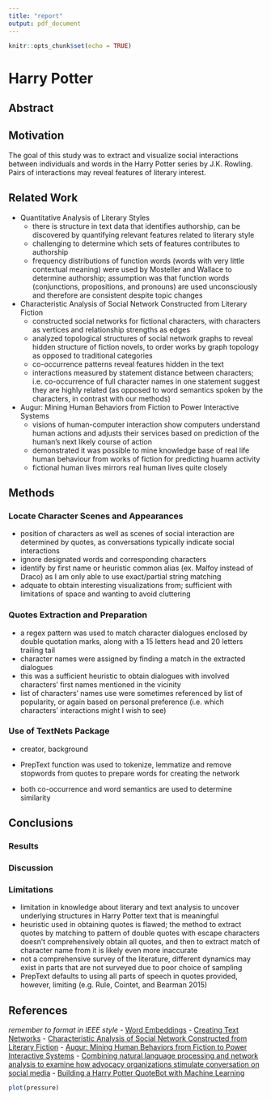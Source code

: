 ```yaml
---
title: "report"
output: pdf_document
---
```


```r
knitr::opts_chunk$set(echo = TRUE)
```

# Harry Potter 

## Abstract

## Motivation

The goal of this study was to extract and visualize social interactions between individuals and words in the Harry Potter series by J.K. Rowling. Pairs of interactions may reveal features of literary interest.



## Related Work

- Quantitative Analysis of Literary Styles
  - there is structure in text data that identifies authorship, can be discovered by quantifying relevant features related to literary style
  - challenging to determine which sets of features contributes to authorship
  - frequency distributions of function words (words with very little contextual meaning) were used by Mosteller and Wallace to determine authorship; assumption was that function words (conjunctions, propositions, and pronouns) are used unconsciously and therefore are consistent despite topic changes

- Characteristic Analysis of Social Network Constructed from Literary Fiction
  - constructed social networks for fictional characters, with characters as vertices and relationship strengths as edges
  - analyzed topological structures of social network graphs to reveal hidden structure of fiction novels, to order works by graph topology as opposed to traditional categories
  - co-occurrence patterns reveal features hidden in the text
  - interactions measured by statement distance between characters; i.e. co-occurrence of full character names in one statement suggest they are highly related (as opposed to word semantics spoken by the characters, in contrast with our methods)
  
- Augur: Mining Human Behaviors from Fiction to Power Interactive Systems
  - visions of human-computer interaction show computers understand human actions and adjusts their services based on prediction of the human's next likely course of action
  - demonstrated it was possible to mine knowledge base of real life human behaviour from works of fiction for predicting huamn activity
  - fictional human lives mirrors real human lives quite closely

## Methods

### Locate Character Scenes and Appearances

- position of characters as well as scenes of social interaction are determined by quotes, as conversations typically indicate social interactions
- ignore designated words and corresponding characters
- identify by first name or heuristic common alias (ex. Malfoy instead of Draco) as I am only able to use exact/partial string matching
- adquate to obtain interesting visualizations from; sufficient with limitations of space and wanting to avoid cluttering

### Quotes Extraction and Preparation

- a regex pattern was used to match character dialogues enclosed by double quotation marks, along with a 15 letters head and 20 letters trailing tail
- character names were assigned by finding a match in the extracted dialogues
- this was a sufficient heuristic to obtain dialogues with involved characters' first names mentioned in the vicinity
- list of characters' names use were sometimes referenced by list of popularity, or again based on personal preference (i.e. which characters' interactions might I wish to see)

### Use of TextNets Package

- creator, background

- PrepText function was used to tokenize, lemmatize and remove stopwords from quotes to prepare words for creating the network
- both co-occurrence and word semantics are used to determine similarity

## Conclusions

### Results

### Discussion


### Limitations

- limitation in knowledge about literary and text analysis to uncover underlying structures in Harry Potter text that is meaningful
- heuristic used in obtaining quotes is flawed; the method to extract quotes by matching to pattern of double quotes with escape characters doesn't comprehensively obtain all quotes, and then to extract match of character name from it is likely even more inaccurate
- not a comprehensive survey of the literature, different dynamics may exist in parts that are not surveyed due to poor choice of sampling
- PrepText defaults to using all parts of speech in quotes provided, however, limiting (e.g. Rule, Cointet, and Bearman 2015)

## References

*remember to format in IEEE style*
- [Word Embeddings](https://cbail.github.io/textasdata/word2vec/rmarkdown/word2vec.html)
- [Creating Text Networks](https://cbail.github.io/textasdata/text-networks/rmarkdown/Text_Networks.html)
- [Characteristic Analysis of Social Network Constructed from Literary Fiction]()
- [Augur: Mining Human Behaviors from Fiction to Power Interactive Systems]()
- [Combining natural language processing and network analysis to examine how advocacy organizations stimulate conversation on social media]()
- [Building a Harry Potter QuoteBot with Machine Learning](https://towardsdatascience.com/building-a-quotebot-with-machine-learning-eca39272e3b7)


```r
plot(pressure)
```

